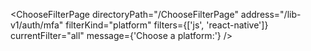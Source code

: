 

<ChooseFilterPage
  directoryPath="/ChooseFilterPage"
  address="/lib-v1/auth/mfa"
  filterKind="platform"
  filters={['js', 'react-native']}
  currentFilter="all"
  message={'Choose a platform:'}
/>
